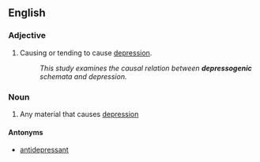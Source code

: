 ==English==

===Adjective===
{{en-adj}}

# Causing or tending to cause [[depression]].
#: ''This study examines the causal relation between '''depressogenic''' schemata and depression.''

===Noun===
{{en-noun}}

# Any material that causes [[depression]]

====Antonyms====
* [[antidepressant]]
